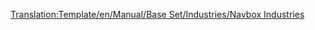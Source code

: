 <noinclude>[[Translation:Template/en/Manual/Base Set/Industries/Navbox Industries]]</noinclude>{{en/Navbox|navbar = off
|state = off

|name = Navbox Industries/Pl
|title = [[it/Manuale/Industrie]]

|group1 = [[it/Manuale/Clima#temperato|Temperato]]
|list1 = {{en/Nowrap begin}} [[en/Manual/Base Set/Industries/Bank]]{{en/·w}} [[it/Manuale/Set base/Industrie/Miniera di carbone]]{{en/·w}} [[en/Manual/Base Set/Industries/Factory]]{{en/·w}} [[en/Manual/Base Set/Industries/Farm]]{{en/·w}} [[en/Manual/Base Set/Industries/Forest]]{{en/·w}} [[it/Manuale/Set base/Industrie/Miniera di ferro]]{{en/·w}} [[en/Manual/Base Set/Industries/Oil Refinery]]{{en/·w}} [[it/Manuale/Set base/Industrie/Piattaforma petrolifera]]{{en/·w}} [[en/Manual/Base Set/Industries/Oil Wells]]{{en/·w}} [[it/Manuale/Set base/Industrie/Centrale elettrica]]{{en/·w}} [[en/Manual/Base Set/Industries/Sawmill]]{{en/·w}} [[it/Manuale/Set base/Industrie/Acciaieria]]{{en/Nowrap end}}

|group2 = [[it/Manuale/Clima#sub-artico|Sub-artico]]
|list2 = {{en/Nowrap begin}} [[en/Manual/Base Set/Industries/Bank]]{{en/·w}} [[it/Manuale/Set base/Industrie/Miniera di carbone]]{{en/·w}} [[en/Manual/Base Set/Industries/Farm]]{{en/·w}} [[en/Manual/Base Set/Industries/Food Processing Plant]]{{en/·w}} [[en/Manual/Base Set/Industries/Forest]]{{en/·w}} [[en/Manual/Base Set/Industries/Gold Mine]]{{en/·w}} [[en/Manual/Base Set/Industries/Oil Refinery]]{{en/·w}} [[en/Manual/Base Set/Industries/Oil Wells]]{{en/·w}} [[en/Manual/Base Set/Industries/Paper Mill]]{{en/·w}} [[it/Manuale/Set base/Industrie/Centrale elettrica]]{{en/·w}} [[en/Manual/Base Set/Industries/Printing Works]]{{en/Nowrap end}}

|group3 = [[it/Manuale/Clima#sub-tropicale|Sub-tropicale]]
|list3 = {{en/Nowrap begin}} [[en/Manual/Base Set/Industries/Bank]]{{en/·w}} [[en/Manual/Base Set/Industries/Copper Ore Mine]]{{en/·w}} [[en/Manual/Base Set/Industries/Diamond Mine]]{{en/·w}} [[en/Manual/Base Set/Industries/Factory]]{{en/·w}} [[en/Manual/Base Set/Industries/Farm]]{{en/·w}} [[en/Manual/Base Set/Industries/Food Processing Plant]]{{en/·w}} [[en/Manual/Base Set/Industries/Fruit Plantation]]{{en/·w}} [[en/Manual/Base Set/Industries/Lumber Mill]]{{en/·w}} [[en/Manual/Base Set/Industries/Oil Refinery]]{{en/·w}} [[en/Manual/Base Set/Industries/Oil Wells]]{{en/·w}} [[en/Manual/Base Set/Industries/Rubber Plantation]]{{en/·w}} [[it/Manuale/Set base/Industrie/Falda acquifera]]{{en/·w}} [[it/Manuale/Set base/Industrie/Torre idrica]]{{en/Nowrap end}}

|group4 = [[it/Manuale/Clima#toyland|Toyland]]
|list4 = {{en/Nowrap begin}}[[en/Manual/Base Set/Industries/Battery Farm]]{{en/·w}} [[en/Manual/Base Set/Industries/Bubble Generator]]{{en/·w}} [[en/Manual/Base Set/Industries/Candyfloss Forest]]{{en/·w}} [[en/Manual/Base Set/Industries/Cola Wells]]{{en/·w}} [[en/Manual/Base Set/Industries/Fizzy Drink Factory]]{{en/·w}} [[en/Manual/Base Set/Industries/Plastic Fountains]]{{en/·w}} [[en/Manual/Base Set/Industries/Sugar Mine]]{{en/·w}} [[en/Manual/Base Set/Industries/Sweet Factory]]{{en/·w}} [[en/Manual/Base Set/Industries/Toffee Quarry]]{{en/·w}} [[en/Manual/Base Set/Industries/Toy Factory]]{{en/·w}} [[en/Manual/Base Set/Industries/Toy Shop]]{{en/Nowrap end}}

}}